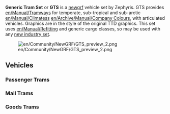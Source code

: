 {{en/Community/NewGRF/Newgrf set|Name=Generic Tram Set
|GTS preview.png
|Download=http://www.tt-forums.net/viewtopic.php?f=36&t=32441
|Discussion=http://www.tt-forums.net/viewtopic.php?f=36&t=32441
|Homepage=http://zephyrisopenttd.googlepages.com/
}}
'''Generic Tram Set''' or '''GTS''' is a [[en/Manual/NewGRF|newgrf]] vehicle set by Zephyris. GTS provides [[en/Manual/Tramways]] for temperate, sub-tropical and sub-arctic [[en/Manual/Climates]]s [[en/Archive/Manual/Company Colours]], with articulated vehicles. Graphics are in the style of the original TTD graphics. This set uses [[en/Manual/Refit]]ting and generic cargo classes, so may be used with any [[en/Archive/Manual/NewGRF Industries|new industry set]].

[[File:en/Community/NewGRF/GTS preview 2.png|center]]

==Vehicles==
===Passenger Trams===
{{en/Manual/Base Set/Road Vehicles/RoadVehicle|name     = Balough Passenger Tram
  |img      = en/Community/NewGRF/GenericTram-Balough Passenger Tram.png
  |price    = £4,510 ($9,020)
  |speed    = 40 km/h (25 mph)
  |annual   = £700 ($1,400)
  |designed = 1934
  |life     = 19
  |capacity = 35 passengers
}}
{{en/Manual/Base Set/Road Vehicles/RoadVehicle|name     = SH Jubilee Passenger Tram
  |img      = en/Community/NewGRF/GenericTram-SH Jubilee Passenger Tram.png
  |price    = £4,674 ($10,348)
  |speed    = 72 km/h (45 mph)
  |annual   = £762 ($1,524)
  |designed = 1957
  |life     = 19
  |capacity = 40 passengers
}}
{{en/Manual/Base Set/Road Vehicles/RoadVehicle|name     = SH Royal Passenger Tram
  |img      = en/Community/NewGRF/GenericTram-SH Royal Passenger Tram.png
  |price    = £6,888 ($13,776)
  |speed    = 80 km/h (50 mph)
  |annual   = £981 ($1,962)
  |designed = 1983
  |life     = 19
  |capacity = 90 passengers
}}
{{en/Manual/Base Set/Road Vehicles/RoadVehicle|name     = Foster 3 Car Passenger Tram
  |img      = en/Community/NewGRF/GenericTram-Foster 3 Car Passenger Tram.png
  |price    = £9,020 ($18,040)
  |speed    = 96 km/h (60 mph)
  |annual   = £1,050 ($2,100)
  |designed = 2010
  |life     = 19
  |capacity = 150 passengers
}}
{{en/Manual/Base Set/Road Vehicles/RoadVehicle|name     = A2020 3 Car Passenger Tram
  |img      = en/Community/NewGRF/GenericTram-A2020 3 Car Passenger Tram.png
  |price    = £9,389 ($18,778)
  |speed    = 96 km/h (60 mph)
  |annual   = £800 ($1,600)
  |designed = 2024
  |life     = 19
  |capacity = 150 passengers
}}
===Mail Trams===
{{en/Manual/Base Set/Road Vehicles/RoadVehicle|name     = MPS Mail Tram
  |img      = en/Community/NewGRF/GenericTram-MPS Mail Tram.png
  |price    = £4,469 ($8,938)
  |speed    = 40 km/h (25 mph)
  |annual   = £681 ($1,362)
  |designed = 1935
  |life     = 19
  |capacity = 27 bags of mail
}}
{{en/Manual/Base Set/Road Vehicles/RoadVehicle|name     = SH 08 Mail Tram
  |img      = en/Community/NewGRF/GenericTram-SH 08 Mail Tram.png
  |price    = £4,633 ($9,266)
  |speed    = 72 km/h (40 mph)
  |annual   = £787 ($1,574)
  |designed = 1975
  |life     = 19
  |capacity = 32 bags of mail
}}
{{en/Manual/Base Set/Road Vehicles/RoadVehicle|name     = SH 2000 3 Car Mail Tram
  |img      = en/Community/NewGRF/GenericTram-SH 2000 3 Car Mail Tram.png
  |price    = £7,749 ($15,498)
  |speed    = 80 km/h (50 mph)
  |annual   = £1,000 ($2,000)
  |designed = 2015
  |life     = 19
  |capacity = 123 bags of mail
}}
===Goods Trams===
{{en/Manual/Base Set/Road Vehicles/RoadVehicle|name     = Balough Goods Tram
  |img      = en/Community/NewGRF/GenericTram-Balough Goods Tram.png
  |price    = £4,592 ($9,184)
  |speed    = 40 km/h (25 mph)
  |annual   = £700 ($1,400)
  |designed = 1934
  |life     = 19
  |capacity = 19 crates of goods
}}
{{en/Manual/Base Set/Road Vehicles/RoadVehicle|name     = Manley-Morel Goods Tram
  |img      = en/Community/NewGRF/GenericTram-Manley-Morel Goods Tram.png
  |price    = £4,838 ($9,676)
  |speed    = 72 km/h (40 mph)
  |annual   = £812 ($1,624)
  |designed = 1974
  |life     = 19
  |capacity = 24 bags of mail
}}
{{en/Manual/Base Set/Road Vehicles/RoadVehicle|name     = Floss 3 Car Goods Tram
  |img      = en/Community/NewGRF/GenericTram-Floss 3 Car Goods Tram.png
  |price    = £7,790 ($15,580)
  |speed    = 80 km/h (50 mph)
  |annual   = £1,012 ($2,024)
  |designed = 2012
  |life     = 19
  |capacity = 84 bags of mail
}}
{{en/0.6-feature}}